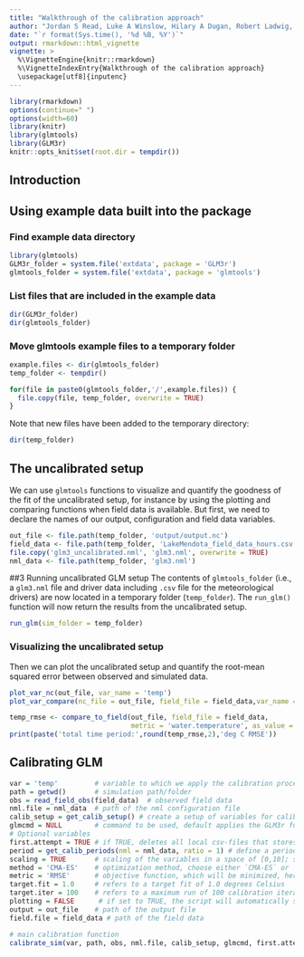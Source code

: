 ```yaml
---
title: "Walkthrough of the calibration approach"
author: "Jordan S Read, Luke A Winslow, Hilary A Dugan, Robert Ladwig, Tadhg Moore"
date: "`r format(Sys.time(), '%d %B, %Y')`"
output: rmarkdown::html_vignette
vignette: >
  %\VignetteEngine{knitr::rmarkdown}
  %\VignetteIndexEntry{Walkthrough of the calibration approach}
  \usepackage[utf8]{inputenc}
---
```


```r
library(rmarkdown)
options(continue=" ")
options(width=60)
library(knitr)
library(glmtools)
library(GLM3r)
knitr::opts_knit$set(root.dir = tempdir())
```


## Introduction




## Using example data built into the package

### Find example data directory
```r
library(glmtools)
GLM3r_folder = system.file('extdata', package = 'GLM3r')
glmtools_folder = system.file('extdata', package = 'glmtools')
```
### List files that are included in the example data
```r
dir(GLM3r_folder)
dir(glmtools_folder)
```

### Move glmtools example files to a temporary folder
```r
example.files <- dir(glmtools_folder)
temp_folder <- tempdir()

for(file in paste0(glmtools_folder,'/',example.files)) {
  file.copy(file, temp_folder, overwrite = TRUE)
}
```

Note that new files have been added to the temporary directory:
```r
dir(temp_folder)
```

## The uncalibrated setup
We can use `glmtools` functions to visualize and quantify the goodness of the fit of the uncalibrated setup, for instance by using the plotting and comparing functions when field data is available. But first, we need to declare the names of our output, configuration and field data variables.
```r
out_file <- file.path(temp_folder, 'output/output.nc')
field_data <- file.path(temp_folder, 'LakeMendota_field_data_hours.csv')
file.copy('glm3_uncalibrated.nml', 'glm3.nml', overwrite = TRUE)
nml_data <- file.path(temp_folder, 'glm3.nml')
```
##3 Running uncalibrated GLM setup
The contents of `glmtools_folder` (i.e., a `glm3.nml` file and driver data including `.csv` file for the meteorological drivers) are now located in a temporary folder (`temp_folder`). The `run_glm()` function will now return the results from the uncalibrated setup.
```r
run_glm(sim_folder = temp_folder)
```
### Visualizing the uncalibrated setup
Then we can plot the uncalibrated setup and quantify the root-mean squared error between observed and simulated data.

```r
plot_var_nc(out_file, var_name = 'temp')
plot_var_compare(nc_file = out_file, field_file = field_data,var_name = 'temp', precision = 'hours')

temp_rmse <- compare_to_field(out_file, field_file = field_data,
                              metric = 'water.temperature', as_value = FALSE, precision= 'hours')
print(paste('total time period:',round(temp_rmse,2),'deg C RMSE'))
```
## Calibrating GLM

```r
var = 'temp'         # variable to which we apply the calibration procedure
path = getwd()       # simulation path/folder
obs = read_field_obs(field_data)  # observed field data
nml.file = nml_data  # path of the nml configuration file
calib_setup = get_calib_setup() # create a setup of variables for calibration
glmcmd = NULL        # command to be used, default applies the GLM3r function
# Optional variables
first.attempt = TRUE # if TRUE, deletes all local csv-files that stores the outcome of previous calibration runs
period = get_calib_periods(nml = nml_data, ratio = 1) # define a period for the calibration, thissupports a split-sample calibration (e.g. calibration and validation period)
scaling = TRUE       # scaling of the variables in a space of [0,10]; should be TRUE for CMA-ES
method = 'CMA-ES'    # optimization method, choose either `CMA-ES` or `Nelder-Mead`
metric = 'RMSE'      # objective function, which will be minimized, here the root-mean square error
target.fit = 1.0     # refers to a target fit of 1.0 degrees Celsius
target.iter = 100    # refers to a maximum run of 100 calibration iterations
plotting = FALSE      # if set to TRUE, the script will automatically save the created contour plots 
output = out_file    # path of the output file
field.file = field_data # path of the field data

# main calibration function
calibrate_sim(var, path, obs, nml.file, calib_setup, glmcmd, first.attempt, period, scaling, method, metric, target.fit, target.iter, plotting, output, field.file)

```